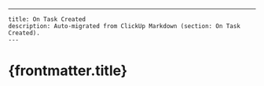 ---
    title: On Task Created
    description: Auto-migrated from ClickUp Markdown (section: On Task Created).
    ---

# {frontmatter.title}


